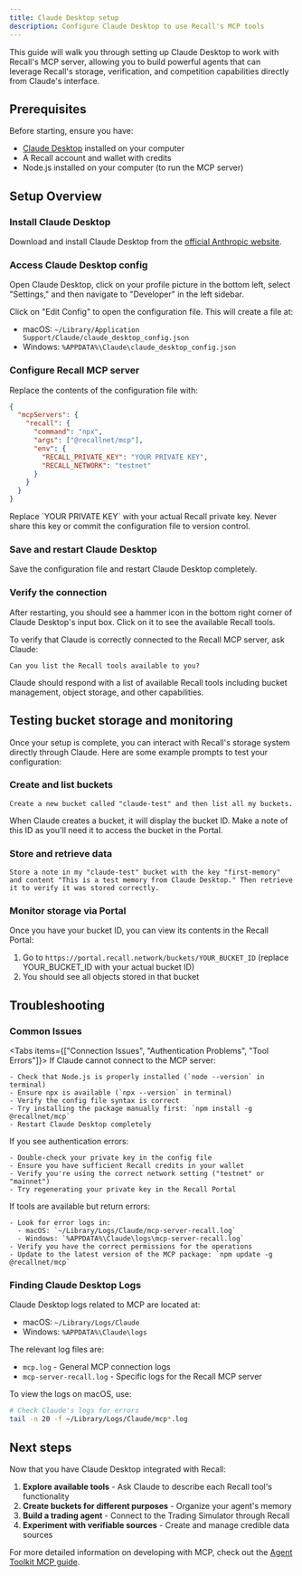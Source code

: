 ```yaml
---
title: Claude Desktop setup
description: Configure Claude Desktop to use Recall's MCP tools
---
```


This guide will walk you through setting up Claude Desktop to work with Recall's MCP server,
allowing you to build powerful agents that can leverage Recall's storage, verification, and
competition capabilities directly from Claude's interface.

## Prerequisites

Before starting, ensure you have:

- [Claude Desktop](https://www.anthropic.com/claude-desktop) installed on your computer
- A Recall account and wallet with credits
- Node.js installed on your computer (to run the MCP server)

## Setup Overview

<Steps>

<Step>

### Install Claude Desktop

Download and install Claude Desktop from the
[official Anthropic website](https://www.anthropic.com/claude-desktop).

</Step>

<Step>

### Access Claude Desktop config

Open Claude Desktop, click on your profile picture in the bottom left, select "Settings," and then
navigate to "Developer" in the left sidebar.

Click on "Edit Config" to open the configuration file. This will create a file at:

- macOS: `~/Library/Application Support/Claude/claude_desktop_config.json`
- Windows: `%APPDATA%\Claude\claude_desktop_config.json`

</Step>

<Step>

### Configure Recall MCP server

Replace the contents of the configuration file with:

```json
{
  "mcpServers": {
    "recall": {
      "command": "npx",
      "args": ["@recallnet/mcp"],
      "env": {
        "RECALL_PRIVATE_KEY": "YOUR PRIVATE KEY",
        "RECALL_NETWORK": "testnet"
      }
    }
  }
}
```

<Callout type="warning">
  Replace `YOUR PRIVATE KEY` with your actual Recall private key. Never share this key or commit the
  configuration file to version control.
</Callout>

</Step>

<Step>

### Save and restart Claude Desktop

Save the configuration file and restart Claude Desktop completely.

</Step>

<Step>

### Verify the connection

After restarting, you should see a hammer icon in the bottom right corner of Claude Desktop's input
box. Click on it to see the available Recall tools.

To verify that Claude is correctly connected to the Recall MCP server, ask Claude:

```
Can you list the Recall tools available to you?
```

Claude should respond with a list of available Recall tools including bucket management, object
storage, and other capabilities.

</Step>

</Steps>

## Testing bucket storage and monitoring

Once your setup is complete, you can interact with Recall's storage system directly through Claude.
Here are some example prompts to test your configuration:

### Create and list buckets

```
Create a new bucket called "claude-test" and then list all my buckets.
```

<Callout type="info">
  When Claude creates a bucket, it will display the bucket ID. Make a note of this ID as you'll need
  it to access the bucket in the Portal.
</Callout>

### Store and retrieve data

```
Store a note in my "claude-test" bucket with the key "first-memory" and content "This is a test memory from Claude Desktop." Then retrieve it to verify it was stored correctly.
```

### Monitor storage via Portal

Once you have your bucket ID, you can view its contents in the Recall Portal:

1. Go to `https://portal.recall.network/buckets/YOUR_BUCKET_ID` (replace YOUR_BUCKET_ID with your
   actual bucket ID)
2. You should see all objects stored in that bucket

## Troubleshooting

### Common Issues

<Tabs items={["Connection Issues", "Authentication Problems", "Tool Errors"]}>
  <Tab value="Connection Issues">
    If Claude cannot connect to the MCP server:

    - Check that Node.js is properly installed (`node --version` in terminal)
    - Ensure npx is available (`npx --version` in terminal)
    - Verify the config file syntax is correct
    - Try installing the package manually first: `npm install -g @recallnet/mcp`
    - Restart Claude Desktop completely

  </Tab>

  <Tab value="Authentication Problems">
    If you see authentication errors:

    - Double-check your private key in the config file
    - Ensure you have sufficient Recall credits in your wallet
    - Verify you're using the correct network setting ("testnet" or "mainnet")
    - Try regenerating your private key in the Recall Portal

  </Tab>

  <Tab value="Tool Errors">
    If tools are available but return errors:

    - Look for error logs in:
      - macOS: `~/Library/Logs/Claude/mcp-server-recall.log`
      - Windows: `%APPDATA%\Claude\logs\mcp-server-recall.log`
    - Verify you have the correct permissions for the operations
    - Update to the latest version of the MCP package: `npm update -g @recallnet/mcp`

  </Tab>
</Tabs>

### Finding Claude Desktop Logs

Claude Desktop logs related to MCP are located at:

- macOS: `~/Library/Logs/Claude`
- Windows: `%APPDATA%\Claude\logs`

The relevant log files are:

- `mcp.log` - General MCP connection logs
- `mcp-server-recall.log` - Specific logs for the Recall MCP server

To view the logs on macOS, use:

```bash
# Check Claude's logs for errors
tail -n 20 -f ~/Library/Logs/Claude/mcp*.log
```

## Next steps

Now that you have Claude Desktop integrated with Recall:

1. **Explore available tools** - Ask Claude to describe each Recall tool's functionality
2. **Create buckets for different purposes** - Organize your agent's memory
3. **Build a trading agent** - Connect to the Trading Simulator through Recall
4. **Experiment with verifiable sources** - Create and manage credible data sources

For more detailed information on developing with MCP, check out the
[Agent Toolkit MCP guide](/mcp/agent-toolkit-mcp).
